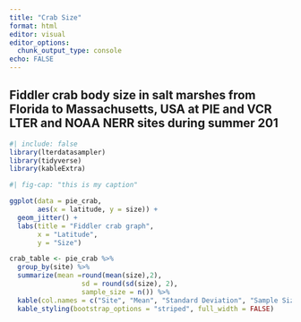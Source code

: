 ```yaml
---
title: "Crab Size"
format: html
editor: visual
editor_options: 
  chunk_output_type: console
echo: FALSE
---
```


## Fiddler crab body size in salt marshes from Florida to Massachusetts, USA at PIE and VCR LTER and NOAA NERR sites during summer 201

```r
#| include: false
library(lterdatasampler)
library(tidyverse)
library(kableExtra)
```

```r

#| fig-cap: "this is my caption"

ggplot(data = pie_crab,
       aes(x = latitude, y = size)) +
  geom_jitter() +
  labs(title = "Fiddler crab graph",
       x = "Latitude",
       y = "Size")
```

```r

crab_table <- pie_crab %>% 
  group_by(site) %>% 
  summarize(mean =round(mean(size),2),
                  sd = round(sd(size), 2),
                  sample_size = n()) %>% 
  kable(col.names = c("Site", "Mean", "Standard Deviation", "Sample Size")) %>% 
  kable_styling(bootstrap_options = "striped", full_width = FALSE)

```

```r

```
